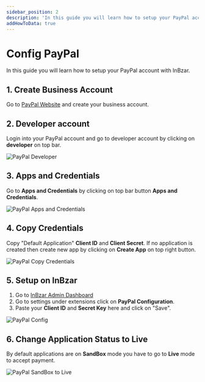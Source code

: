 ```yaml
---
sidebar_position: 2
description: 'In this guide you will learn how to setup your PayPal account with InBzar'
addHowToData: true
---
```


# Config PayPal

In this guide you will learn how to setup your PayPal account with InBzar.

## 1. Create Business Account

Go to [PayPal Website](https://www.paypal.com) and create your business account.

## 2. Developer account

Login into your PayPal account and go to developer account by clicking on **developer** on top bar.

![PayPal Developer](/img/paypal-developer.png)

## 3. Apps and Credentials

Go to **Apps and Credentials** by clicking on top bar button **Apps and Credentials**.

![PayPal Apps and Credentials](/img/paypal-apps-and-credentials.png)

## 4. Copy Credentials

Copy "Default Application" **Client ID** and **Client Secret**. If no application is created then create new app by clicking on **Create App** on top right button.

![PayPal Copy Credentials](/img/paypal-copy-credentials.png)

## 5. Setup on InBzar

1. Go to [InBzar Admin Dashboard](https://admin.inbzar.com)
2. Go to settings under extensions click on **PayPal Configuration**.
3. Paste your **Client ID** and **Secret Key** here and click on "Save".

![PayPal Config](/img/paypal-config.png)

## 6. Change Application Status to Live

By default applications are on **SandBox** mode you have to go to **Live** mode to accept payment.

![PayPal SandBox to Live](/img/paypal-sandbox-to-live.png)

